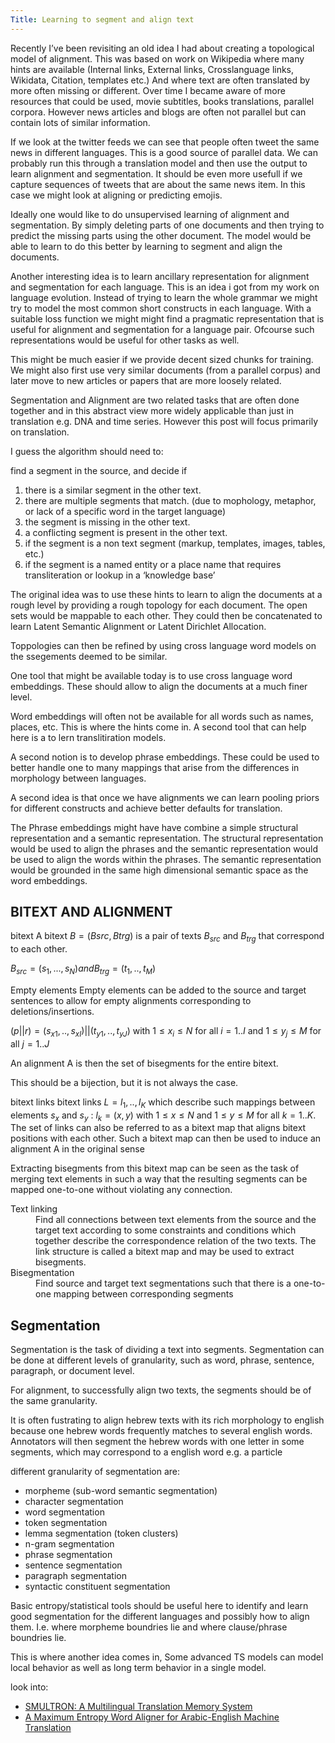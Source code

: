 ```yaml
---
Title: Learning to segment and align text
---
```


Recently I've been revisiting an old idea I had about creating a topological model of alignment. This was based on work on Wikipedia where many hints are available (Internal links, External links, Crosslanguage links, Wikidata, Citation, templates etc.) And where text are often translated by more often missing or different. Over time I became aware of more resources that could be used, movie subtitles, books translations, parallel corpora. However news articles and blogs are often not parallel but can contain lots of similar information. 

If we look at the twitter feeds we can see that people often tweet the same news in different languages. This is a good source of parallel data. We can probably run this through a translation model and then use the output to learn alignment and segmentation. It should be even more usefull if we capture sequences of tweets that are about the same news item. In this case we might look at aligning or predicting emojis.

Ideally one would like to do unsupervised learning of alignment and segmentation. By simply deleting parts of one documents and then trying to predict the missing parts using the other document. The model would be able to learn to do this better by learning to segment and align the documents.

Another interesting idea is to learn ancillary representation for alignment and segmentation for each language. This is an idea i got from my work on language evolution. Instead of trying to learn the whole grammar we might try to model the most common short constructs in each language. With a suitable loss function we might might find a pragmatic representation that is useful for alignment and segmentation for a language pair. Ofcourse such representations would be useful for other tasks as well.



This might be much easier if we provide decent sized chunks for training. We might also first use very similar documents (from a parallel corpus) and later move to new articles or papers that are more loosely related.

Segmentation and Alignment are two related tasks that are often done together and in this abstract view more widely applicable than just in translation e.g. DNA and time series. However this post will focus primarily on translation.



I guess the algorithm should need to:

find a segment in the source, and decide if

1. there is a similar segment in the other text. 
1. there are multiple segments that match. (due to mophology, metaphor, or lack of a specific word in the target language)
2. the segment is missing in the other text. 
3. a conflicting segment is present in the other text. 
4. if the segment is a non text segment (markup, templates, images, tables, etc.)
5. if the segment is a named entity or a place name that requires transliteration or lookup in a 'knowledge base' 

The original idea was to use these hints to learn to align the documents at a rough level  by providing a rough topology for each document. The open sets would be mappable to each other. They could then be concatenated to learn Latent Semantic Alignment or Latent Dirichlet Allocation.



Toppologies can then be refined by using cross language word models on the ssegements deemed to be similar.

One tool that might be available today is to use cross language word embeddings.
These should allow to align the documents at a much finer level.

Word embeddings will often not be available for all words such as names, places, etc. This is where the hints come in. A second tool that can help here is a to lern translitiration models.

A second notion is to develop phrase embeddings. These could be used to better handle one to many mappings that arise from the differences in morphology between languages. 

A second idea is that once we have alignments we can learn pooling priors for different constructs and achieve better defaults for translation.

The Phrase embeddings might have have combine a simple structural representation and a semantic representation. The structural representation would be used to align the phrases and the semantic representation would be used to align the words within the phrases. The semantic representation would be grounded in the same high dimensional semantic space as the word embeddings.


## BITEXT AND ALIGNMENT

[bitext]{.column-margin} A bitext $B = (Bsrc , Btrg )$ is a pair of texts $B_{src}$ and $B_{trg}$ that correspond to each other. 

$B_{src} = (s_1 , ..., s_N ) and B_{trg} = (t_1 , .., t_M )$

Empty elements [Empty elements]{.column-margin} can be added to the source and target sentences to allow for empty alignments corresponding to deletions/insertions.

$(p || r) = (s_{x1} , .., s_{xI} )||(t_{y1} , .., t_{yJ} )$ with $1 ≤ x_i ≤ N$ for all $i = 1..I$ and $1 ≤ y_j ≤ M$ for all $j = 1..J$

 An alignment A is then the set of bisegments for the entire bitext.

 This should be a bijection, but it is not always the case.

[bitext links]{.column-margin} bitext links $L = l_1 , .., l_K$ which describe such mappings between elements $s_x$ and $s_y$ : $l_k = (x, y)$ with $1 ≤ x ≤ N$ and $1 ≤ y ≤ M$ for all $k = 1..K$. The set of links can also be referred to as a bitext map that aligns bitext positions with each other. Such a bitext map can then be used to induce an alignment A in the original sense

Extracting bisegments from this bitext map can be seen as the task of merging text elements in such a way that the resulting segments can be mapped one-to-one without violating any connection.

Text linking
: Find all connections between text elements from the source and the target text according to some constraints and conditions which together describe the correspondence relation of the two texts. The link structure is called a bitext map and may be used to extract bisegments.

Bisegmentation
: Find source and target text segmentations such that there is a one-to-one mapping between corresponding segments

## Segmentation

[Segmentation]{.column-margin} is the task of dividing a text into segments. Segmentation can be done at different levels of granularity, such as word, phrase, sentence, paragraph, or document level.

For alignment, to successfully align two texts, the segments should be of the same granularity. 

It is often fustrating to align hebrew texts with its rich morphology to english because one hebrew words frequently matches to several english words. Annotators will then segment the hebrew words with one letter in some segments, which may correspond to a english word e.g. a particle

different granularity of segmentation are:

- morpheme (sub-word semantic segmentation)
- character segmentation
- word segmentation 
- token segmentation
- lemma segmentation (token clusters)
- n-gram segmentation
- phrase segmentation
- sentence segmentation
- paragraph segmentation
- syntactic constituent segmentation


Basic entropy/statistical tools should be useful here to identify and learn good segmentation for the different languages and possibly how to align them.
I.e. where morpheme boundries lie and where clause/phrase boundries lie.




This is where another idea comes in, Some advanced TS models can model local behavior as well as long term behavior in a single model. 


look into:

- [SMULTRON: A Multilingual Translation Memory System](https://www.cl.uzh.ch/en/research-groups/texttechnologies/research/corpus-linguistics/paralleltreebanks/smultron.html)
- [A Maximum Entropy Word Aligner for Arabic-English Machine Translation](https://dl.acm.org/doi/pdf/10.3115/1220575.1220587)